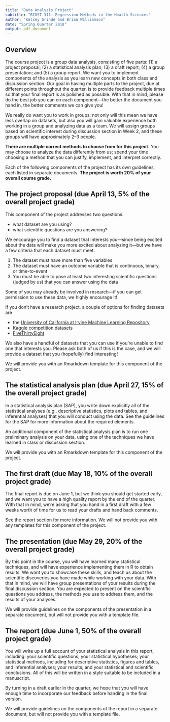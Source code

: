 ```yaml
---
title: "Data Analysis Project"
subtitle: "BIOST 311: Regression Methods in the Health Sciences"
author: "Kelsey Grinde and Brian Williamson"
date: "Spring Quarter 2018"
output: pdf_document
---
```


## Overview
The course project is a group data analysis, consisting of five parts: (1) a project proposal; (2) a statistical analysis plan; (3) a draft report; (4) a group presentation; and (5) a group report. We want you to implement components of the analysis as you learn new concepts in both class and discussion section. Our goal in having multiple parts to the project, due at different points throughout the quarter, is to provide feedback multiple times so that your final report is as polished as possible. With that in mind, please do the best job you can on each component---the better the document you hand in, the better comments we can give you!

We really do want you to work in groups: not only will this mean we have less overlap on datasets, but also you will gain valuable experience both working in a group and analyzing data as a team. We will assign groups based on scientific interest during discussion section in Week 2, and these groups will have approximately 2--3 people.

**There are multiple correct methods to choose from for this project.** You may choose to analyze the data differently from us; spend your time choosing a method that you can justify, implement, and interpret correctly.

Each of the following components of the project has its own guidelines, each listed in separate documents. **The project is worth 20% of your overall course grade.**

## The project proposal (due April 13, 5% of the overall project grade)

This component of the project addresses two questions: 

* what dataset are you using? 
* what scientific questions are you answering?

We encourage you to find a dataset that interests you---since being excited about the data will make you more excited about analyzing it---but we have a few criteria that each dataset must meet.

1. The dataset must have more than five variables
2. The dataset must have an outcome variable that is continuous, binary, or time-to-event
3. You must be able to pose at least two interesting scientific questions (judged by us) that you can answer using the data

Some of you may already be involved in research---if you can get permission to use these data, we highly encourage it!

If you don't have a research project, a couple of options for finding datasets are

* the [University of California at Irvine Machine Learning Repository](https://archive.ics.uci.edu/ml/datasets.html?format=&task=&att=&area=life&numAtt=&numIns=&type=&sort=nameUp&view=table)
* [Kaggle competition datasets](https://www.kaggle.com/datasets)
* [FiveThirtyEight](https://data.fivethirtyeight.com/)

We also have a handful of datasets that you can use if you're unable to find one that interests you. Please ask both of us if this is the case, and we will provide a dataset that you (hopefully) find interesting!

We will provide you with an Rmarkdown template for this component of the project.

## The statistical analysis plan (due April 27, 15% of the overall project grade)

In a statistical analysis plan (SAP), you write down explicitly all of the statistical analyses (e.g., descriptive statistics, plots and tables, and inferential analyses) that you will conduct using the data. See the guidelines for the SAP for more information about the required elements.

An additional component of the statistical analysis plan is to run one preliminary analysis on your data, using one of the techniques we have learned in class or discussion section. 

We will provide you with an Rmarkdown template for this component of the project.

## The first draft (due May 18, 10% of the overall project grade)

The final report is due on June 1, but we think you should get started early, and we want you to have a high quality report by the end of the quarter. With that in mind, we're asking that you hand in a first draft with a few weeks worth of time for us to read your drafts and hand back comments. 

See the report section for more information. We will not provide you with any templates for this component of the project.

## The presentation (due May 29, 20% of the overall project grade)

By this point in the course, you will have learned many statistical techniques, and will have experience implementing them in R to obtain results. We want you to showcase these skills, and teach us about the scientific discoveries you have made while working with your data. With that in mind, we will have group presentations of your results during the final discussion section. You are expected to present on the scientific questions you address, the methods you use to address them, and the results of your analyses.

We will provide guidelines on the components of the presentation in a separate document, but will not provide you with a template file.

## The report (due June 1, 50% of the overall project grade)

You will write up a full account of your statistical analysis in this report, including: your scientific questions; your statistical hypotheses; your statistical methods, including for descriptive statistics, figures and tables, and inferential analyses; your results; and your statistical and scientific conclusions. All of this will be written in a style suitable to be included in a manuscript.

By turning in a draft earlier in the quarter, we hope that you will have enough time to incorporate our feedback before handing in the final version. 

We will provide guidelines on the components of the report in a separate document, but will not provide you with a template file.